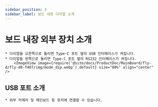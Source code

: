 ```yaml
---
sidebar_position: 3
sidebar_label: 보드 내장 다이얼 소개
---
```


# 보드 내장 외부 장치 소개

    * 다이얼을 오른쪽으로 돌리면 Type-C 포트 옆의 USB 인터페이스가 켜집니다.
    * 다이얼을 왼쪽으로 돌리면 Type-C 포트 옆의 RS232 인터페이스가 켜집니다.
        <ImageView image={require('@site/docs/ProductDoc/MainBoard/fly-d/fly-d8-f407/img/mode_dip.webp').default} size="80%" align="center" />

## USB 포트 소개
    
    * 외부 카메라 및 메인보드 등 장치에 연결할 수 있습니다.
